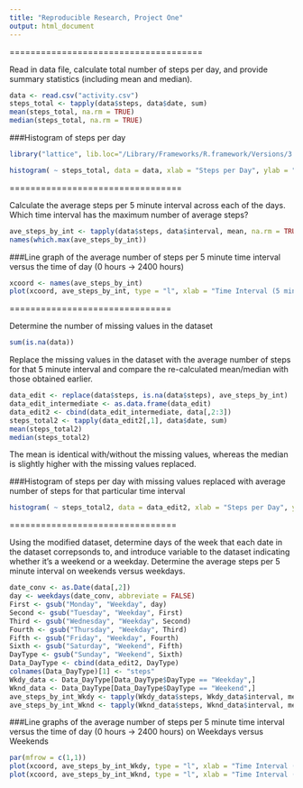 ```yaml
---
title: "Reproducible Research, Project One"
output: html_document
---
```

=====================================

Read in data file, calculate total number of steps per day, and provide summary statistics (including mean and median).

```r
data <- read.csv("activity.csv")
steps_total <- tapply(data$steps, data$date, sum)
mean(steps_total, na.rm = TRUE)
median(steps_total, na.rm = TRUE)
```

###Histogram of steps per day

```r
library("lattice", lib.loc="/Library/Frameworks/R.framework/Versions/3.1/Resources/library")

histogram( ~ steps_total, data = data, xlab = "Steps per Day", ylab = "Frequency")
```

=================================

Calculate the average steps per 5 minute interval across each of the days. Which time interval has the maximum number of average steps? 

```r
ave_steps_by_int <- tapply(data$steps, data$interval, mean, na.rm = TRUE)
names(which.max(ave_steps_by_int))
```

###Line graph of the average number of steps per 5 minute time interval versus the time of day (0 hours -> 2400 hours)

```r
xcoord <- names(ave_steps_by_int)
plot(xcoord, ave_steps_by_int, type = "l", xlab = "Time Interval (5 minutes)", ylab = "Average Number of Steps")
```

===============================

Determine the number of missing values in the dataset

```r
sum(is.na(data))
```

Replace the missing values in the dataset with the average number of steps for that 5 minute interval and compare the re-calculated mean/median with those obtained earlier. 

```r
data_edit <- replace(data$steps, is.na(data$steps), ave_steps_by_int)
data_edit_intermediate <- as.data.frame(data_edit)
data_edit2 <- cbind(data_edit_intermediate, data[,2:3])
steps_total2 <- tapply(data_edit2[,1], data$date, sum)
mean(steps_total2)
median(steps_total2)
```

The mean is identical with/without the missing values, whereas the median is slightly higher with the missing values replaced.

###Histogram of steps per day with missing values replaced with average number of steps for that particular time interval

```r
histogram( ~ steps_total2, data = data_edit2, xlab = "Steps per Day", ylab ="Frequency")
```

================================

Using the modified dataset, determine days of the week that each date in the dataset correpsonds to, and introduce variable to the dataset indicating whether it's a weekend or a weekday. Determine the average steps per 5 minute interval on weekends versus weekdays.
```r
date_conv <- as.Date(data[,2])
day <- weekdays(date_conv, abbreviate = FALSE)
First <- gsub("Monday", "Weekday", day)
Second <- gsub("Tuesday", "Weekday", First)
Third <- gsub("Wednesday", "Weekday", Second)
Fourth <- gsub("Thursday", "Weekday", Third)
Fifth <- gsub("Friday", "Weekday", Fourth)
Sixth <- gsub("Saturday", "Weekend", Fifth)
DayType <- gsub("Sunday", "Weekend", Sixth)
Data_DayType <- cbind(data_edit2, DayType)
colnames(Data_DayType)[1] <- "steps"
Wkdy_data <- Data_DayType[Data_DayType$DayType == "Weekday",]
Wknd_data <- Data_DayType[Data_DayType$DayType == "Weekend",]
ave_steps_by_int_Wkdy <- tapply(Wkdy_data$steps, Wkdy_data$interval, mean)
ave_steps_by_int_Wknd <- tapply(Wknd_data$steps, Wknd_data$interval, mean)
```
###Line graphs of the average number of steps per 5 minute time interval versus the time of day (0 hours -> 2400 hours) on Weekdays versus Weekends
```r
par(mfrow = c(1,1))
plot(xcoord, ave_steps_by_int_Wkdy, type = "l", xlab = "Time Interval (5 minutes)", ylab = "Average Number of Steps", main = "Weekday")
plot(xcoord, ave_steps_by_int_Wknd, type = "l", xlab = "Time Interval (5 minutes)", ylab = "Average Number of Steps", main = "Weekend")
```
